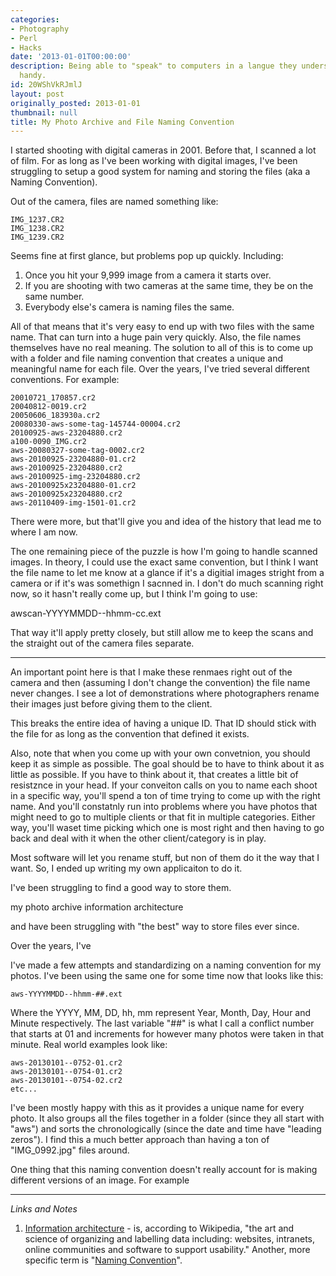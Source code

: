 ```yaml
---
categories:
- Photography
- Perl
- Hacks
date: '2013-01-01T00:00:00'
description: Being able to "speak" to computers in a langue they understand is very
  handy.
id: 20WShVkRJmlJ
layout: post
originally_posted: 2013-01-01
thumbnail: null
title: My Photo Archive and File Naming Convention
---
```


I started shooting with digital cameras in 2001. Before that, I scanned a lot of film. For as long as I've been working with digital images, I've been struggling to setup a good system for naming and storing the files (aka a Naming Convention). 

Out of the camera, files are named something like:

	IMG_1237.CR2
	IMG_1238.CR2
	IMG_1239.CR2

Seems fine at first glance, but problems pop up quickly. Including:

1. Once you hit your 9,999 image from a camera it starts over. 
2. If you are shooting with two cameras at the same time, they be on the same number. 
3. Everybody else's camera is naming files the same. 

All of that means that it's very easy to end up with two files with the same name. That can turn into a huge pain very quickly. Also, the file names themselves have no real meaning. The solution to all of this is to come up with a folder and file naming convention that creates a unique and meaningful name for each file. Over the years, I've tried several different conventions. For example:

	20010721_170857.cr2
	20040812-0019.cr2
	20050606_183930a.cr2
	20080330-aws-some-tag-145744-00004.cr2
	20100925-aws-23204880.cr2
	a100-0090_IMG.cr2
	aws-20080327-some-tag-0002.cr2
	aws-20100925-23204880-01.cr2
	aws-20100925-23204880.cr2
	aws-20100925-img-23204880.cr2
	aws-20100925x23204880-01.cr2
	aws-20100925x23204880.cr2
	aws-20110409-img-1501-01.cr2

There were more, but that'll give you and idea of the history that lead me to where I am now. 




The one remaining piece of the puzzle is how I'm going to handle scanned images. In theory, I could use the exact same convention, but I think I want the file name to let me know at a glance if it's a digitial images stright from a camera or if it's was somethign I sacnned in. I don't do much scanning right now, so it hasn't really come up, but I think I'm going to use:

awscan-YYYYMMDD--hhmm-cc.ext

That way it'll apply pretty closely, but still allow me to keep the scans and the straight out of the camera files separate. 



---

An important point here is that I make these renmaes right out of the camera and then (assuming I don't change the convention) the file name never changes. I see a lot of demonstrations where photographers rename their images just before giving them to the client. 

This breaks the entire idea of having a unique ID. That ID should stick with the file for as long as the convention that defined it exists. 

Also, note that when you come up with your own convetnion, you should keep it as simple as possible. The goal should be to have to think about it as little as possible. If you have to think about it, that creates a little bit of resistznce in your head. If your conveiton calls on you to name each shoot in a specific way, you'll spend a ton of time trying to come up with the right name. And you'll constatnly run into problems where you have photos that might need to go to multiple clients or that fit in multiple categories. Either way, you'll waset time picking which one is most right and then having to go back and deal with it when the other client/category is in play. 














Most software will let you rename stuff, but non of them do it the way that I want. So, I ended up writing my own applicaiton to do it. 











I've been struggling to find a good way to store them. 


my photo archive information architecture






 and have been struggling with "the best" way to store files ever since. 




Over the years, I've 

I've made a few attempts and standardizing on a naming convention for my photos. I've been using the same one for some time now that looks like this:

	aws-YYYYMMDD--hhmm-##.ext

Where the YYYY, MM, DD, hh, mm represent Year, Month, Day, Hour and Minute respectively. The last variable "##" is what I call a conflict number that starts at 01 and increments for however many photos were taken in that minute. Real world examples look like:

	aws-20130101--0752-01.cr2
	aws-20130101--0754-01.cr2
	aws-20130101--0754-02.cr2
	etc...

I've been mostly happy with this as it provides a unique name for every photo. It also groups all the files together in a folder (since they all start with "aws") and sorts the chronologically (since the date and time have "leading zeros"). I find this a much better approach than having a ton of "IMG_0992.jpg" files around. 

One thing that this naming convention doesn't really account for is making different versions of an image. For example


---

_Links and Notes_

1. [Information architecture](http://en.wikipedia.org/wiki/Information_architecture) - is, according to Wikipedia, "the art and science of organizing and labelling data including: websites, intranets, online communities and software to support usability." Another, more specific term is "[Naming Convention](http://en.wikipedia.org/wiki/Naming_convention)".